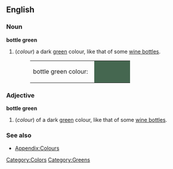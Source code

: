 {{Wikipedia}}
==English==

===Noun===
'''bottle green'''
#(''colour'') a dark [[green]] colour, like that of some [[wine bottle]]s.
#:<table><tr><td>bottle green colour: &nbsp;</td><td bgcolor="#456750" width="80">&nbsp; </td></tr></table>

===Adjective===
'''bottle green'''
#(''colour'') of a dark [[green]] colour, like that of some [[wine bottle]]s.

===See also===
*[[Wiktionary_Appendix:Colours|Appendix:Colours]]

[[Category:Colors]]
[[Category:Greens]]